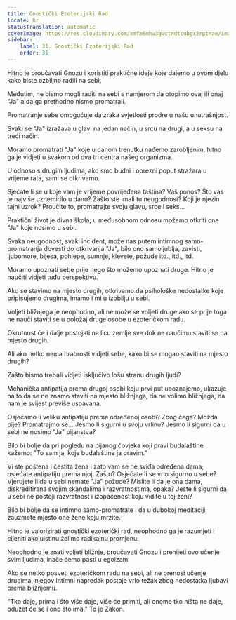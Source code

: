 ```yaml
---
title: Gnostički Ezoterijski Rad
locale: hr
statusTranslation: automatic
coverImage: https://res.cloudinary.com/xmfm6mhw3gwctndtcubgx2rptnae/image/upload/v1740468922/small_cover_tratado_de_psicologia_revolucionaria_a4c0dca4e0.webp
sidebar:
    label: 31. Gnostički Ezoterijski Rad
    order: 31
---
```

Hitno je proučavati Gnozu i koristiti praktične ideje koje dajemo u ovom djelu kako biste ozbiljno radili na sebi.

Međutim, ne bismo mogli raditi na sebi s namjerom da otopimo ovaj ili onaj "Ja" a da ga prethodno nismo promatrali.

Promatranje sebe omogućuje da zraka svjetlosti prodre u našu unutrašnjost.

Svaki se "Ja" izražava u glavi na jedan način, u srcu na drugi, a u seksu na treći način.

Moramo promatrati "Ja" koje u danom trenutku nađemo zarobljenim, hitno ga je vidjeti u svakom od ova tri centra našeg organizma.

U odnosu s drugim ljudima, ako smo budni i oprezni poput stražara u vrijeme rata, sami se otkrivamo.

Sjećate li se u koje vam je vrijeme povrijeđena taština? Vaš ponos? Što vas je najviše uznemirilo u danu? Zašto ste imali tu neugodnost? Koji je njezin tajni uzrok? Proučite to, promatrajte svoju glavu, srce i seks...

Praktični život je divna škola; u međusobnom odnosu možemo otkriti one "Ja" koje nosimo u sebi.

Svaka neugodnost, svaki incident, može nas putem intimnog samo-promatranja dovesti do otkrivanja "Ja", bilo ono samoljublja, zavisti, ljubomore, bijesa, pohlepe, sumnje, klevete, požude itd., itd., itd.

Moramo upoznati sebe prije nego što možemo upoznati druge. Hitno je naučiti vidjeti tuđu perspektivu.

Ako se stavimo na mjesto drugih, otkrivamo da psihološke nedostatke koje pripisujemo drugima, imamo i mi u izobilju u sebi.

Voljeti bližnjega je neophodno, ali ne može se voljeti druge ako se prije toga ne nauči staviti se u položaj druge osobe u ezoteričkom radu.

Okrutnost će i dalje postojati na licu zemlje sve dok ne naučimo staviti se na mjesto drugih.

Ali ako netko nema hrabrosti vidjeti sebe, kako bi se mogao staviti na mjesto drugih?

Zašto bismo trebali vidjeti isključivo lošu stranu drugih ljudi?

Mehanička antipatija prema drugoj osobi koju prvi put upoznajemo, ukazuje na to da se ne znamo staviti na mjesto bližnjega, da ne volimo bližnjega, da nam je svijest previše uspavana.

Osjećamo li veliku antipatiju prema određenoj osobi? Zbog čega? Možda pije? Promatrajmo se... Jesmo li sigurni u svoju vrlinu? Jesmo li sigurni da u sebi ne nosimo "Ja" pijanstva?

Bilo bi bolje da pri pogledu na pijanog čovjeka koji pravi budalaštine kažemo: "To sam ja, koje budalaštine ja pravim."

Vi ste poštena i čestita žena i zato vam se ne sviđa određena dama; osjećate antipatiju prema njoj. Zašto? Osjećate li se vrlo sigurno u sebe? Vjerujete li da u sebi nemate "Ja" požude? Mislite li da je ona dama, diskreditirana svojim skandalima i razvratnostima, opaka? Jeste li sigurni da u sebi ne postoji razvratnost i izopačenost koju vidite u toj ženi?

Bilo bi bolje da se intimno samo-promatrate i da u dubokoj meditaciji zauzmete mjesto one žene koju mrzite.

Hitno je valorizirati gnostički ezoterički rad, neophodno ga je razumjeti i cijeniti ako uistinu želimo radikalnu promjenu.

Neophodno je znati voljeti bližnje, proučavati Gnozu i prenijeti ovo učenje svim ljudima, inače ćemo pasti u egoizam.

Ako se netko posveti ezoteričkom radu na sebi, ali ne prenosi učenje drugima, njegov intimni napredak postaje vrlo težak zbog nedostatka ljubavi prema bližnjemu.

"Tko daje, prima i što više daje, više će primiti, ali onome tko ništa ne daje, oduzet će se i ono što ima." To je Zakon.

